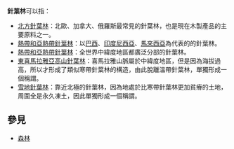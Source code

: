 '''針葉林'''可以指：
* [[北方針葉林|北方針葉林]]：北歐、加拿大、俄羅斯最常見的針葉林，也是現在木製產品的主要原料之一。
* [[熱帶和亞熱帶針葉林|熱帶和亞熱帶針葉林]]：以[[巴西|巴西]]、[[印度尼西亞|印度尼西亞]]、[[馬來西亞|馬來西亞]]為代表的的針葉林。
* [[熱帶和亞熱帶針葉林|熱帶和亞熱帶針葉林]]：全世界中緯度地區都廣泛分部的針葉林。
* [[東喜馬拉雅亞高山針葉林|東喜馬拉雅亞高山針葉林]]：喜馬拉雅山脈屬於中緯度地區，但是因為海拔過高，所以才形成了類似寒帶針葉林的構造，由此脫離溫帶針葉林，單獨形成一個稱謂。
* [[雪地針葉林|雪地針葉林]]：靠近北極的針葉林，因為地處於比寒帶針葉林更加貧瘠的土地，周圍全是永久凍土，因此單獨形成一個稱謂。

== 參見 ==
* [[森林|森林]]

{{disambig|cat=三字作品消歧義}}